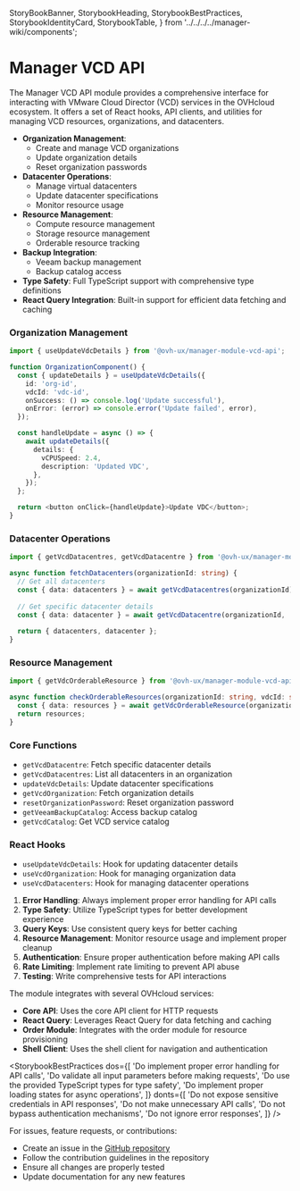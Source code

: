   StoryBookBanner,
  StorybookHeading,
  StorybookBestPractices,
  StorybookIdentityCard,
  StorybookTable,
} from '../../../../manager-wiki/components';


<Meta title="Features/vcd-api/Overview" />

# Manager VCD API

<StorybookHeading label="Overview" level={2} />

The Manager VCD API module provides a comprehensive interface for interacting with VMware Cloud Director (VCD) services in the OVHcloud ecosystem. It offers a set of React hooks, API clients, and utilities for managing VCD resources, organizations, and datacenters.

<StorybookHeading label="Key Features" level={2} />

- **Organization Management**: 
  - Create and manage VCD organizations
  - Update organization details
  - Reset organization passwords
- **Datacenter Operations**:
  - Manage virtual datacenters
  - Update datacenter specifications
  - Monitor resource usage
- **Resource Management**:
  - Compute resource management
  - Storage resource management
  - Orderable resource tracking
- **Backup Integration**:
  - Veeam backup management
  - Backup catalog access
- **Type Safety**: Full TypeScript support with comprehensive type definitions
- **React Query Integration**: Built-in support for efficient data fetching and caching

<StorybookHeading label="Usage" level={2} />

### Organization Management

```typescript
import { useUpdateVdcDetails } from '@ovh-ux/manager-module-vcd-api';

function OrganizationComponent() {
  const { updateDetails } = useUpdateVdcDetails({
    id: 'org-id',
    vdcId: 'vdc-id',
    onSuccess: () => console.log('Update successful'),
    onError: (error) => console.error('Update failed', error),
  });

  const handleUpdate = async () => {
    await updateDetails({
      details: {
        vCPUSpeed: 2.4,
        description: 'Updated VDC',
      },
    });
  };

  return <button onClick={handleUpdate}>Update VDC</button>;
}
```

### Datacenter Operations

```typescript
import { getVcdDatacentres, getVcdDatacentre } from '@ovh-ux/manager-module-vcd-api';

async function fetchDatacenters(organizationId: string) {
  // Get all datacenters
  const { data: datacenters } = await getVcdDatacentres(organizationId);
  
  // Get specific datacenter details
  const { data: datacenter } = await getVcdDatacentre(organizationId, 'vdc-id');
  
  return { datacenters, datacenter };
}
```

### Resource Management

```typescript
import { getVdcOrderableResource } from '@ovh-ux/manager-module-vcd-api';

async function checkOrderableResources(organizationId: string, vdcId: string) {
  const { data: resources } = await getVdcOrderableResource(organizationId, vdcId);
  return resources;
}
```

<StorybookHeading label="API Reference" level={2} />

### Core Functions

- `getVcdDatacentre`: Fetch specific datacenter details
- `getVcdDatacentres`: List all datacenters in an organization
- `updateVdcDetails`: Update datacenter specifications
- `getVcdOrganization`: Fetch organization details
- `resetOrganizationPassword`: Reset organization password
- `getVeeamBackupCatalog`: Access backup catalog
- `getVcdCatalog`: Get VCD service catalog

### React Hooks

- `useUpdateVdcDetails`: Hook for updating datacenter details
- `useVcdOrganization`: Hook for managing organization data
- `useVcdDatacenters`: Hook for managing datacenter operations

<StorybookHeading label="Best Practices" level={2} />

1. **Error Handling**: Always implement proper error handling for API calls
2. **Type Safety**: Utilize TypeScript types for better development experience
3. **Query Keys**: Use consistent query keys for better caching
4. **Resource Management**: Monitor resource usage and implement proper cleanup
5. **Authentication**: Ensure proper authentication before making API calls
6. **Rate Limiting**: Implement rate limiting to prevent API abuse
7. **Testing**: Write comprehensive tests for API interactions

<StorybookHeading label="Integration" level={2} />

The module integrates with several OVHcloud services:

- **Core API**: Uses the core API client for HTTP requests
- **React Query**: Leverages React Query for data fetching and caching
- **Order Module**: Integrates with the order module for resource provisioning
- **Shell Client**: Uses the shell client for navigation and authentication

<StorybookHeading label="Dos & Don'ts" level={2} />

<StorybookBestPractices
  dos={[
    'Do implement proper error handling for API calls',
    'Do validate all input parameters before making requests',
    'Do use the provided TypeScript types for type safety',
    'Do implement proper loading states for async operations',
  ]}
  donts={[
    'Do not expose sensitive credentials in API responses',
    'Do not make unnecessary API calls',
    'Do not bypass authentication mechanisms',
    'Do not ignore error responses',
  ]}
/>

<StorybookHeading label="Support" level={2} />

For issues, feature requests, or contributions:
- Create an issue in the [GitHub repository](https://github.com/ovh/manager)
- Follow the contribution guidelines in the repository
- Ensure all changes are properly tested
- Update documentation for any new features


